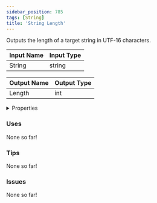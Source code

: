 ```yaml
---
sidebar_position: 785
tags: [String]
title: 'String Length'
---
```


Outputs the length of a target string in UTF-16 characters.




<EsbSvg />

| Input Name | Input Type |
|-----------|-----------|
| String | string |

| Output Name | Output Type |
|-----------|-----------|
| Length | int |


<details>
  <summary>Properties</summary>
  <div>
    <div>
    <table>
      <thead>
        <tr>
          <th>Is beta required?</th>
          <th>❌</th>
        </tr>
        <tr>
          <th>Is this chip a trolling risk?</th>
          <th>❌</th>
        </tr>
        <tr>
          <th>Is this chip a role assignment risk?</th>
          <th>❌</th>
        </tr>
        <tr>
          <th>Chip UUID</th>
          <th>dcde9345-00f2-41fb-9a2d-5a938f39bfb5</th>
        </tr>
      </thead>
    </table>
    </div>
  </div>
</details>

### Uses

None so far!

### Tips

None so far!

### Issues

None so far!